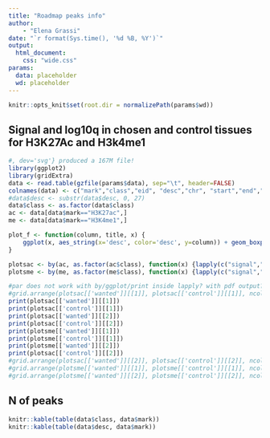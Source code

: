 ```yaml
---
title: "Roadmap peaks info"
author:
    - "Elena Grassi"
date: "`r format(Sys.time(), '%d %B, %Y')`"
output:
  html_document:
    css: "wide.css"
params:
  data: placeholder
  wd: placeholder
---
```

```r
knitr::opts_knit$set(root.dir = normalizePath(params$wd))
```

## Signal and log10q in chosen and control tissues for H3K27Ac and H3k4me1 ##
```r
#, dev='svg'} produced a 167M file!
library(ggplot2)
library(gridExtra)
data <- read.table(gzfile(params$data), sep="\t", header=FALSE)
colnames(data) <- c("mark","class","eid", "desc","chr", "start","end","signal", "logq")
#data$desc <- substr(data$desc, 0, 27)
data$class <- as.factor(data$class)
ac <- data[data$mark=="H3K27ac",]
me <- data[data$mark=="H3K4me1",]

plot_f <- function(column, title, x) {
    ggplot(x, aes_string(x='desc', color='desc', y=column)) + geom_boxplot()+  theme(axis.text.x=element_blank())+ggtitle(title)
}

plotsac <- by(ac, as.factor(ac$class), function(x) {lapply(c("signal","logq"), plot_f, paste("K27Ac",x$class,sep="_"), x)  })
plotsme <- by(me, as.factor(me$class), function(x) {lapply(c("signal","logq"), plot_f, paste("K4me1",x$class,sep="_"), x)  })

#par does not work with by/ggplot/print inside lapply? with pdf output?
#grid.arrange(plotsac[['wanted']][[1]], plotsac[['control']][[1]], ncol=2)
print(plotsac[['wanted']][[1]])
print(plotsac[['control']][[1]])
print(plotsac[['wanted']][[2]])
print(plotsac[['control']][[2]])
print(plotsme[['wanted']][[1]])
print(plotsme[['control']][[1]])
print(plotsme[['wanted']][[2]])
print(plotsac[['control']][[2]])
#grid.arrange(plotsac[['wanted']][[2]], plotsac[['control']][[2]], ncol=2)
#grid.arrange(plotsme[['wanted']][[1]], plotsme[['control']][[1]], ncol=2)
#grid.arrange(plotsme[['wanted']][[2]], plotsme[['control']][[2]], ncol=2)
```


## N of peaks ##
```r
knitr::kable(table(data$class, data$mark))
knitr::kable(table(data$desc, data$mark))
```


